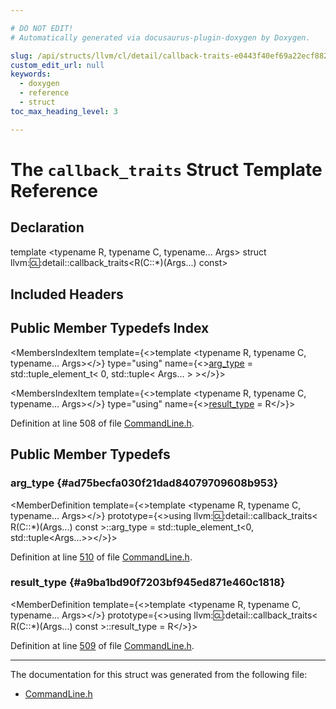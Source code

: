 ```yaml
---

# DO NOT EDIT!
# Automatically generated via docusaurus-plugin-doxygen by Doxygen.

slug: /api/structs/llvm/cl/detail/callback-traits-e0443f40ef69a22ecf882b03ac919152
custom_edit_url: null
keywords:
  - doxygen
  - reference
  - struct
toc_max_heading_level: 3

---
```





# The `callback_traits` Struct Template Reference

<DoxygenPage pluginConfig={pluginConfig}>



## Declaration

<CodeBlock>template &lt;typename R, typename C, typename... Args&gt;
struct llvm::cl::detail::callback_traits&lt;R(C::&#42;)(Args...) const&gt;</CodeBlock>

## Included Headers

<IncludesList>
<IncludesListItem
  filePath="llvm/Support/CommandLine.h"
  permalink="/docs/api/files/include/include/llvm/include/llvm/support/commandline-h"
  isLocal="true" />
</IncludesList>

## Public Member Typedefs Index

<MembersIndex>

<MembersIndexItem
  template={<>template &lt;typename R, typename C, typename... Args&gt;</>}
  type="using"
  name={<><a href="#ad75becfa030f21dad84079709608b953">arg&#95;type</a> = std::tuple&#95;element&#95;t&lt; 0, std::tuple&lt; Args... &gt; &gt;</>}>
</MembersIndexItem>

<MembersIndexItem
  template={<>template &lt;typename R, typename C, typename... Args&gt;</>}
  type="using"
  name={<><a href="#a9ba1bd90f7203bf945ed871e460c1818">result&#95;type</a> = R</>}>
</MembersIndexItem>

</MembersIndex>


Definition at line 508 of file <a href="/docs/api/files/include/include/llvm/include/llvm/support/commandline-h">CommandLine.h</a>.

<SectionDefinition>

## Public Member Typedefs

### arg&#95;type {#ad75becfa030f21dad84079709608b953}

<MemberDefinition
  template={<>template &lt;typename R, typename C, typename... Args&gt;</>}
  prototype={<>using llvm::cl::detail::callback&#95;traits&lt; R(C::&#42;)(Args...) const &gt;::arg&#95;type =  std::tuple&#95;element&#95;t&lt;0, std::tuple&lt;Args...&gt;&gt;</>}>

Definition at line <a href="/docs/api/files/include/include/llvm/include/llvm/support/commandline-h/#l00510">510</a> of file <a href="/docs/api/files/include/include/llvm/include/llvm/support/commandline-h">CommandLine.h</a>.
</MemberDefinition>

### result&#95;type {#a9ba1bd90f7203bf945ed871e460c1818}

<MemberDefinition
  template={<>template &lt;typename R, typename C, typename... Args&gt;</>}
  prototype={<>using llvm::cl::detail::callback&#95;traits&lt; R(C::&#42;)(Args...) const &gt;::result&#95;type =  R</>}>

Definition at line <a href="/docs/api/files/include/include/llvm/include/llvm/support/commandline-h/#l00509">509</a> of file <a href="/docs/api/files/include/include/llvm/include/llvm/support/commandline-h">CommandLine.h</a>.
</MemberDefinition>

</SectionDefinition>

<hr/>

The documentation for this struct was generated from the following file:

<ul>
<li><a href="/docs/api/files/include/include/llvm/include/llvm/support/commandline-h">CommandLine.h</a></li>
</ul>

</DoxygenPage>
